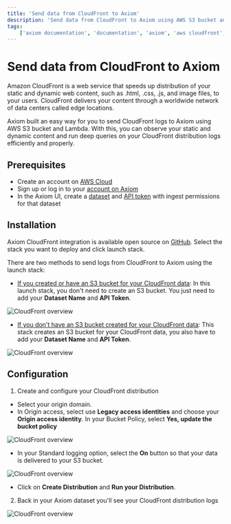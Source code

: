 ```yaml
---
title: 'Send data from CloudFront to Axiom'
description: 'Send data from CloudFront to Axiom using AWS S3 bucket and Lambda to monitor your static and dynamic content.'
tags:
    ['axiom documentation', 'documentation', 'axiom', 'aws cloudfront', 'static content', 'dynamic content', 'aws s3', 'aws lambda']
---
```


# Send data from CloudFront to Axiom

Amazon CloudFront is a web service that speeds up distribution of your static and dynamic web content, such as .html, .css, .js, and image files, to your users. CloudFront delivers your content through a worldwide network of data centers called edge locations.

Axiom built an easy way for you to send CloudFront logs to Axiom using AWS S3 bucket and Lambda. With this, you can observe your static and dynamic content and run deep queries on your CloudFront distribution logs efficiently and properly.

## Prerequisites

- Create an account on [AWS Cloud](https://portal.aws.amazon.com/billing/signup#/start/email)
- Sign up or log in to your [account on Axiom](https://app.axiom.co/login?return_to=%2F)
- In the Axiom UI, create a [dataset](/docs/usage/settings#dataset) and [API token](/docs/usage/settings#token) with ingest permissions for that dataset

## Installation

Axiom CloudFront integration is available open source on [GitHub](https://github.com/axiomhq/axiom-cloudfront-lambda). Select the stack you want to deploy and click launch stack.

There are two methods to send logs from CloudFront to Axiom using the launch stack:

- [If you created or have an S3 bucket for your CloudFront data](https://us-east-2.console.aws.amazon.com/cloudformation/home?region=us-east-2#/stacks/create/template?stackName=CloudFront-Axiom&templateURL=https://axiom-cloudformation-stacks.s3.amazonaws.com/axiom-cloudfront-lambda-base-cloudformation-stack.yaml): In this launch stack, you don't need to create an S3 bucket. You just need to add your **Dataset Name** and **API Token**.

![CloudFront overview](/doc-assets/shots/cloudfront3.png)

- [If you don't have an S3 bucket created for your CloudFront data](https://us-east-2.console.aws.amazon.com/cloudformation/home?region=us-east-2#/stacks/create/template?stackName=CloudFront-Axiom&templateURL=https://axiom-cloudformation-stacks.s3.amazonaws.com/axiom-cloudfront-lambda-cloudformation-stack.yaml): This stack creates an S3 bucket for your CloudFront data, you also have to add your **Dataset Name** and **API Token**.

![CloudFront overview](/doc-assets/shots/cloudfront4.png)

## Configuration

1. Create and configure your CloudFront distribution

- Select your origin domain.
- In Origin access, select use **Legacy access identities** and choose your **Origin access identity**. In your Bucket Policy, select **Yes, update the bucket policy**

![CloudFront overview](/doc-assets/shots/cloudfront5.png)

- In your Standard logging option, select the **On** button so that your data is delivered to your S3 bucket.

![CloudFront overview](/doc-assets/shots/cloudfront6.png)

- Click on **Create Distribution** and **Run your Distribution**.

2. Back in your Axiom dataset you'll see your CloudFront distribution logs

![CloudFront overview](/doc-assets/shots/cloudfront-1.png)
